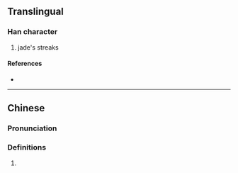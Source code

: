 {{also|瑸}}
{{character info}}
==Translingual==

===Han character===
{{Han char|rn=96|rad=玉|as=14|sn=18|four=13186|canj=MGJMC|ids=⿰𤣩賓}}

# jade's streaks

====References====
* {{Han ref|kx=0744.070|dkj=21302|dj=1152.200|hdz=21143.090|uh=74B8|ud=29880|bh=F040|bd=61504}}

----

==Chinese==
{{zh-forms|s=瑸}}

===Pronunciation===
{{zh-pron
|m=bīn
|c=ban1
|mc=
|oc=
|cat=
}}

===Definitions===
{{zh-hanzi}}

# {{rfdef|zh|sort=玉14}}